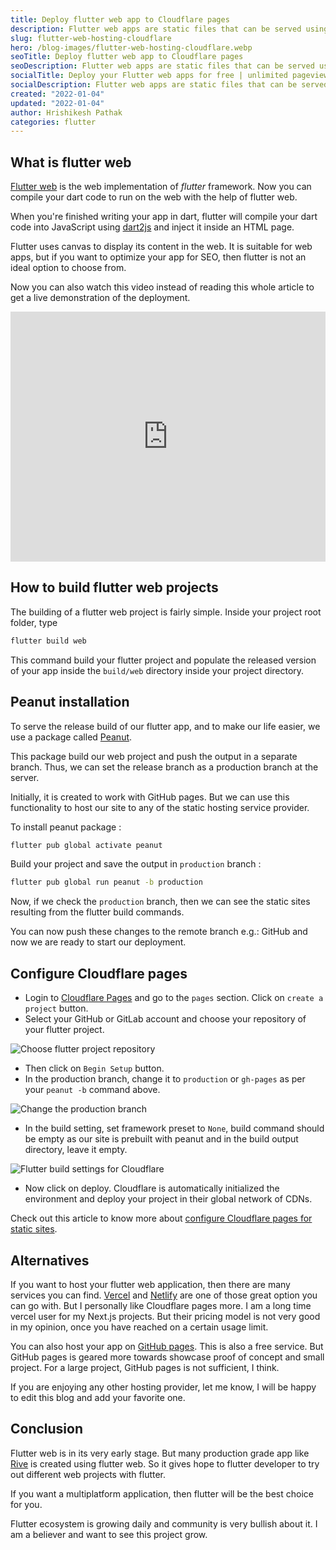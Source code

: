 ```yaml
---
title: Deploy flutter web app to Cloudflare pages
description: Flutter web apps are static files that can be served using CDNs for faster speeds. Cloudflare pages are better choice than firebase for it's pricing and speed.
slug: flutter-web-hosting-cloudflare
hero: /blog-images/flutter-web-hosting-cloudflare.webp
seoTitle: Deploy flutter web app to Cloudflare pages
seoDescription: Flutter web apps are static files that can be served using CDNs for faster speeds. Cloudflare pages are better choice than firebase for it's pricing and speed.
socialTitle: Deploy your Flutter web apps for free | unlimited pageviews and bandwidths
socialDescription: Flutter web apps are static files that can be served using CDNs for faster speeds. Cloudflare pages are better choice than firebase for it's pricing and speed.
created: "2022-01-04"
updated: "2022-01-04"
author: Hrishikesh Pathak
categories: flutter
---
```


## What is flutter web

[Flutter web](https://flutter.dev/multi-platform/web) is the web implementation of _flutter_ framework. Now you can compile your dart code to run on the web with the help of flutter web.

When you're finished writing your app in dart, flutter will compile your dart code into JavaScript using [dart2js](https://dart.dev/tools/dart2js) and inject it inside an HTML page.

Flutter uses canvas to display its content in the web. It is suitable for web apps, but if you want to optimize your app for SEO, then flutter is not an ideal option to choose from.

Now you can also watch this video instead of reading this whole article to get a live demonstration of the deployment.

<iframe
  width="100%"
  height="400px"
  src="https://www.youtube.com/embed/-FRDk9D_H8I"
  title="YouTube video player"
  frameborder="0"
  allow="accelerometer; autoplay; clipboard-write; encrypted-media; gyroscope; picture-in-picture"
  allowFullScreen
></iframe>

## How to build flutter web projects

The building of a flutter web project is fairly simple. Inside your project root folder, type

```bash
flutter build web
```

This command build your flutter project and populate the released version of your app inside the `build/web` directory inside your project directory.

## Peanut installation

To serve the release build of our flutter app, and to make our life easier, we use a package called [Peanut](https://pub.dev/packages/peanut).

This package build our web project and push the output in a separate branch. Thus, we can set the release branch as a production branch at the server.

Initially, it is created to work with GitHub pages. But we can use this functionality to host our site to any of the static hosting service provider.

To install peanut package :

```bash
flutter pub global activate peanut
```

Build your project and save the output in `production` branch :

```bash
flutter pub global run peanut -b production
```

Now, if we check the `production` branch, then we can see the static sites resulting from the flutter build commands.

You can now push these changes to the remote branch e.g.: GitHub and now we are ready to start our deployment.

## Configure Cloudflare pages

- Login to [Cloudflare Pages](https://pages.cloudflare.com) and go to the `pages` section. Click on `create a project` button.
- Select your GitHub or GitLab account and choose your repository of your flutter project.

![Choose flutter project repository](https://i.imgur.com/kRCHwLs.png)

- Then click on `Begin Setup` button.
- In the production branch, change it to `production` or `gh-pages` as per your `peanut -b` command above.

![Change the production branch](https://i.imgur.com/iiy38SN.png)

- In the build setting, set framework preset to `None`, build command should be empty as our site is prebuilt with peanut and in the build output directory, leave it empty.

![Flutter build settings for Cloudflare](https://i.imgur.com/hASbvRl.png)

- Now click on deploy. Cloudflare is automatically initialized the environment and deploy your project in their global network of CDNs.

Check out this article to know more about [configure Cloudflare pages for static sites](https://hrishikeshpathak.com/blog/deploy-nextjs-cloudflare-pages).

## Alternatives

If you want to host your flutter web application, then there are many services you can find. [Vercel](https://vercel.com) and [Netlify](https://www.netlify.com) are one of those great option you can go with. But I personally like Cloudflare pages more. I am a long time vercel user for my Next.js projects. But their pricing model is not very good in my opinion, once you have reached on a certain usage limit.

You can also host your app on [GitHub pages](https://pages.github.com). This is also a free service. But GitHub pages is geared more towards showcase proof of concept and small project. For a large project, GitHub pages is not sufficient, I think.

If you are enjoying any other hosting provider, let me know, I will be happy to edit this blog and add your favorite one.

## Conclusion

Flutter web is in its very early stage. But many production grade app like [Rive](https://rive.app) is created using flutter web. So it gives hope to flutter developer to try out different web projects with flutter.

If you want a multiplatform application, then flutter will be the best choice for you.

Flutter ecosystem is growing daily and community is very bullish about it. I am a believer and want to see this project grow.
